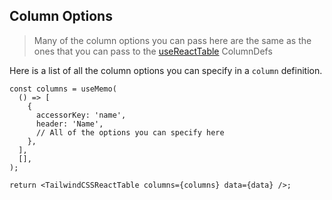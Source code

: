 
<Head>
  <title>Column Options - TailwindCSS React Table Docs</title>
  <meta
    name="description"
    content="All the column options that can be used in TailwindCSS React Table"
  />
  <meta
    property="og:title"
    content="TailwindCSS React Table Column Options API Reference"
  />
  <meta
    property="og:description"
    content="A reference of all the column options that can be used in TailwindCSS React Table"
  />
</Head>

## Column Options

> Many of the column options you can pass here are the same as the ones that you can pass to the [useReactTable](https://tanstack.com/table/v8/docs/api/core/column-def) ColumnDefs

Here is a list of all the column options you can specify in a `column` definition.

```tsx
const columns = useMemo(
  () => [
    {
      accessorKey: 'name',
      header: 'Name',
      // All of the options you can specify here
    },
  ],
  [],
);

return <TailwindCSSReactTable columns={columns} data={data} />;
```

<ColumnOptionsTable />

<SourceCode />
